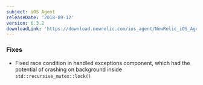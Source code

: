 ```yaml
---
subject: iOS Agent
releaseDate: '2018-09-12'
version: 6.3.2
downloadLink: 'https://download.newrelic.com/ios_agent/NewRelic_iOS_Agent_6.3.2.zip'
---
```


### Fixes

* Fixed race condition in handled exceptions component, which had the potential of crashing on background inside `std::recursive_mutex::lock()`
